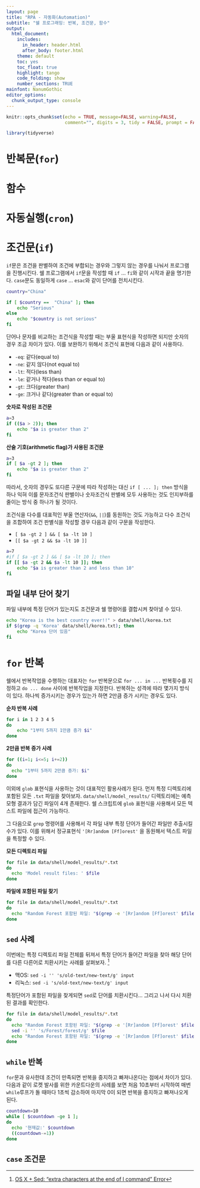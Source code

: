 ```yaml
---
layout: page
title: "RPA - 자동화(Automation)"
subtitle: "쉘 프로그래밍: 반복, 조건문, 함수"
output:
  html_document:
    includes:
      in_header: header.html
      after_body: footer.html
    theme: default
    toc: yes
    toc_float: true
    highlight: tango
    code_folding: show
    number_sections: TRUE
mainfont: NanumGothic
editor_options: 
  chunk_output_type: console
---
```


```r
knitr::opts_chunk$set(echo = TRUE, message=FALSE, warning=FALSE,
                      comment="", digits = 3, tidy = FALSE, prompt = FALSE, fig.align = 'center')

library(tidyverse)
```

# 반복문(`for`) {#shell-for}

# 함수 {#shell-function}

# 자동실행(`cron`) {#shell-cron}

# 조건문(`if`) {#shell-if}

`if`문은 조건을 판별하여 조건에 부합되는 경우와 그렇지 않는 경우를 나눠서 프로그램을 진행시킨다. 쉘 프로그램에서 `if`문을 작성할 때 `if` ... `fi`와 같이 시작과 끝을 명기한다. `case`문도 동일하게 `case` ... `esac`와 같이 단어를 전치시킨다.

```bash
country="China"

if [ $country ==  "China" ]; then
    echo "Serious"
else
    echo "$country is not serious"
fi    
```

단어나 문자를 비교하는 조건식을 작성할 때는 부울 표현식을 작성하면 되지만 숫자의 경우 조금 차이가 있다. 이를 보완하기 위해서 조건식 표현에 다음과 같이 사용하다.

- `-eq`: 같다(equal to)
- `-ne`: 같지 않다(not equal to)
- `-lt`: 적다(less than)
- `-le`: 같거나 적다(less than or equal to)
- `-gt`: 크다(greater than)
- `-ge`: 크거나 같다(greater than or equal to)

<div class = "row">
  <div class = "col-md-6">
**숫자로 작성된 조건문**

```bash
a=3
if (($a > 2)); then
    echo "$a is greater than 2"
fi    
```

  </div>
  <div class = "col-md-6">
**산술 기호(arithmetic flag)가 사용된 조건문**

```bash
a=3
if [ $a -gt 2 ]; then
    echo "$a is greater than 2"
fi
```

  </div>
</div>

따라서, 숫자의 경우도 또다른 구문에 따라 작성하는 대신 `if [ ... ]; then` 방식을 하나 익혀 이를 문자조건식 판별이나 숫자조건식 판별에 모두 사용하는 것도 인지부하를 줄이는 방식 중 하나가 될 것이다.

조건식을 다수를 대표적인 부울 연산자(`&&`, `||`)를 동원하는 것도 가능하고 다수 조건식을 조합하여 조건 판별식을 작성할 경우 다음과 같이 구문을 작성한다.

- `[ $a -gt 2 ] && [ $a -lt 10 ]`
- `[[ $a -gt 2 && $a -lt 10 ]]`

```bash
a=7
#if [ $a -gt 2 ] && [ $a -lt 10 ]; then
if [[ $a -gt 2 && $a -lt 10 ]]; then
    echo "$a is greater than 2 and less than 10"
fi
```

## 파일 내부 단어 찾기 {#find-words-in-file}

파일 내부에 특정 단어가 있는지도 조건문과 쉘 명령어를 결합시켜 찾아낼 수 있다.

```bash
echo "Korea is the best country ever!!" > data/shell/korea.txt
if $(grep -q 'Korea' data/shell/korea.txt); then
    echo "Korea 단어 있음"
fi    
```

# `for` 반복 {#for-shell-script}

쉘에서 반복작업을 수행하는 대표자는 `for` 반복문으로 `for ... in ...` 반복횟수를 지정하고 `do ... done` 사이에 반복작업을 지정한다. 반복하는 성격에 따라 몇가지 방식이 있다. 하나씩 증가시키는 경우가 있는가 하면 2만큼 증가 시키는 경우도 있다.

<div class = "row">
  <div class = "col-md-6">
**순차 반복 사례**

```bash
for i in 1 2 3 4 5
do
    echo "1부터 5까지 1만큼 증가 $i"
done    
```

  </div>
  <div class = "col-md-6">
**2만큼 반복 증가 사례**

```bash
for ((i=1; i<=5; i+=2))
do
  echo "1부터 5까지 2만큼 증가: $i"
done    
```

  </div>
</div>

이외에 `glob` 표현식을 사용하는 것이 대표적인 활용사례가 된다. 먼저 특정 디렉토리에 포함된 모든 `.txt` 파일을 찾아보자. `data/shell/model_results/` 디렉토리에는 예측모형 결과가 담긴 파일이 4개 존재한다. 쉘 스크립트에 `glob` 표현식을 사용해서 모든 텍스트 파일에 접근이 가능하다. 

그 다음으로 `grep` 명령어를 사용해서 각 파일 내부 특정 단어가 들어간 파일만 추출시킬 수가 있다. 이를 위해서 정규표현식 `'[Rr]andom [Ff]orest'` 을 동원해서 텍스트 파일을 특정할 수 있다.

<div class = "row">
  <div class = "col-md-6">
**모든 디렉토리 파일**

```bash
for file in data/shell/model_results/*.txt
do
  echo 'Model result files: ' $file
done
```

  </div>
  <div class = "col-md-6">
**파일에 포함된 파일 찾기**

```bash
for file in data/shell/model_results/*.txt
do
  echo "Random Forest 포함된 파일: "$(grep -e '[Rr]andom [Ff]orest' $file)
done
```

  </div>
</div>

## `sed` 사례 {#while-shell-script} 

이번에는 특정 디렉토리 파일 전체를 뒤져서 특정 단어가 들어간 파일을 찾아 해당 단어를 다른 다른어로 치환시키는 사례를 살펴보자. [^mac-sed]

[^mac-sed]: [OS X + Sed: “extra characters at the end of l command” Error](https://myshittycode.wordpress.com/2014/07/24/os-x-sed-extra-characters-at-the-end-of-l-command-error/)

- 맥OS: `sed -i '' 's/old-text/new-text/g' input`
- 리눅스: `sed -i 's/old-text/new-text/g' input`

특정단어가 포함된 파일을 찾게되면  `sed`로 단어를 치환시킨다... 그리고 나서 다시 치환된 결과를 확인한다.

```bash
for file in data/shell/model_results/*.txt
do
  echo "Random Forest 포함된 파일: "$(grep -e '[Rr]andom [Ff]orest' $file)
  sed -i '' 's/Forest/forest/g' $file
  echo "Random Forest 포함된 파일: "$(grep -e '[Rr]andom [Ff]orest' $file)
done
```


## `while` 반복 {#while-shell-script} 

`for`문과 유사한데 조건이 만족되면 반복을 중지하고 빠져나온다는 점에서 차이가 있다.
다음과 같이 로켓 발사를 위한 카운트다운의 사례를 보면 처음 10초부터 시작하여 매번 `while`루프가 돌 때마다 1초씩 감소하여 마지막 0이 되면 반복을 중지하고 빠져나오게 된다.

```bash
countdown=10
while [ $countdown -ge 1 ]; 
do
  echo '현재값:' $countdown
  ((countdown-=1))
done
```


## `case` 조건문 {#case-shell-script}

